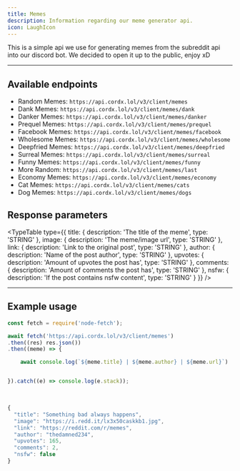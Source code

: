 ```yaml
---
title: Memes
description: Information regarding our meme generator api.
icon: LaughIcon
---
```



This is a simple api we use for generating memes from the
subreddit api into our discord bot. We decided to open it up
to the public, enjoy xD

---

## Available endpoints

-   Random Memes: `https://api.cordx.lol/v3/client/memes`
-   Dank Memes: `https://api.cordx.lol/v3/client/memes/dank`
-   Danker Memes: `https://api.cordx.lol/v3/client/memes/danker`
-   Prequel Memes: `https://api.cordx.lol/v3/client/memes/prequel`
-   Facebook Memes: `https://api.cordx.lol/v3/client/memes/facebook`
-   Wholesome Memes: `https://api.cordx.lol/v3/client/memes/wholesome`
-   Deepfried Memes: `https://api.cordx.lol/v3/client/memes/deepfried`
-   Surreal Memes: `https://api.cordx.lol/v3/client/memes/surreal`
-   Funny Memes: `https://api.cordx.lol/v3/client/memes/funny`
-   More Random: `https://api.cordx.lol/v3/client/memes/last`
-   Economy Memes: `https://api.cordx.lol/v3/client/memes/economy`
-   Cat Memes: `https://api.cordx.lol/v3/client/memes/cats`
-   Dog Memes: `https://api.cordx.lol/v3/client/memes/dogs`

## Response parameters

<TypeTable
    type={{
        title: {
            description: 'The title of the meme',
            type: 'STRING'
        },
        image: {
            description: 'The meme/image url',
            type: 'STRING'
        },
        link: {
            description: 'Link to the original post',
            type: 'STRING'
        },
        author: {
            description: 'Name of the post author',
            type: 'STRING'
        },
        upvotes: {
            description: 'Amount of upvotes the post has',
            type: 'STRING'
        },
        comments: {
            description: 'Amount of comments the post has',
            type: 'STRING'
        },
        nsfw: {
            description: 'If the post contains nsfw content',
            type: 'STRING'
        }
    }}
/>

---

## Example usage

```js title="Example Request"
const fetch = require('node-fetch');

await fetch('https://api.cordx.lol/v3/client/memes')
.then((res) res.json())
.then((meme) => {

    await console.log(`${meme.title} | ${meme.author} | ${meme.url}`)


}).catch((e) => console.log(e.stack));
```

<br />

```js title="Example Response"
{
  "title": "Something bad always happens",
  "image": "https://i.redd.it/lx3x50caskkb1.jpg",
  "link": "https://reddit.com/r/memes",
  "author": "thedamned234",
  "upvotes": 165,
  "comments": 2,
  "nsfw": false
}
```
